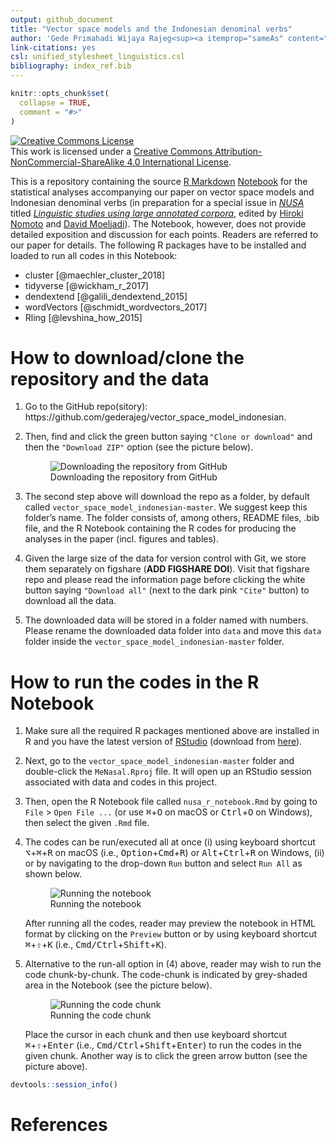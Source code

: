 ```yaml
---
output: github_document
title: "Vector space models and the Indonesian denominal verbs"
author: 'Gede Primahadi Wijaya Rajeg<sup><a itemprop="sameAs" content="https://orcid.org/0000-0002-2047-8621" href="https://orcid.org/0000-0002-2047-8621" target="orcid.widget" rel="noopener noreferrer" style="vertical-align:top;"><img src="https://orcid.org/sites/default/files/images/orcid_16x16.png" style="width:1em;margin-right:.5em;" alt="ORCID iD icon"></a></sup>, Karlina Denistia, Simon Musgrave'
link-citations: yes
csl: unified_stylesheet_linguistics.csl
bibliography: index_ref.bib
---
```


<!-- README.md is generated from README.Rmd. Please edit that file -->

```r
knitr::opts_chunk$set(
  collapse = TRUE,
  comment = "#>"
)
```

<a rel="license" href="http://creativecommons.org/licenses/by-nc-sa/4.0/"><img alt="Creative Commons License" style="border-width:0" src="https://i.creativecommons.org/l/by-nc-sa/4.0/88x31.png" /></a><br />This work is licensed under a <a rel="license" href="http://creativecommons.org/licenses/by-nc-sa/4.0/">Creative Commons Attribution-NonCommercial-ShareAlike 4.0 International License</a>.

This is a repository containing the source [R Markdown](http://rmarkdown.rstudio.com) [Notebook](https://bookdown.org/yihui/rmarkdown/notebook.html) for the statistical analyses accompanying our paper on vector space models and Indonesian denominal verbs (in preparation for a special issue in [*NUSA*](http://www.aa.tufs.ac.jp/en/publications/nusa) titled [*Linguistic studies using large annotated corpora*](https://malindo.aa-ken.jp/call67.html), edited by [Hiroki Nomoto](http://www.tufs.ac.jp/ts/personal/nomoto/) and [David Moeljadi](http://compling.hss.ntu.edu.sg/who/david/)). The Notebook, however, does not provide detailed exposition and discussion for each points. Readers are referred to our paper for details. The following R packages have to be installed and loaded to run all codes in this Notebook:

- cluster [@maechler_cluster_2018]
- tidyverse [@wickham_r_2017]
- dendextend [@galili_dendextend_2015]
- wordVectors [@schmidt_wordvectors_2017]
- Rling [@levshina_how_2015]

# How to download/clone the repository and the data

1. Go to the GitHub repo(sitory): https://github.com/gederajeg/vector_space_model_indonesian. 

2. Then, find and click the green button saying `"Clone or download"` and then the `"Download ZIP"` option (see the picture below).

    ![Downloading the repository from GitHub](gh_tuts_1_clone.png)

3. The second step above will download the repo as a folder, by default called `vector_space_model_indonesian-master`. We suggest keep this folder's name. The folder consists of, among others, README files, .bib file, and the R Notebook containing the R codes for producing the analyses in the paper (incl. figures and tables).

4. Given the large size of the data for version control with Git, we store them separately on figshare (**ADD FIGSHARE DOI**). Visit that figshare repo and please read the information page before clicking the white button saying `"Download all"` (next to the dark pink `"Cite"` button) to download all the data.

5. The downloaded data will be stored in a folder named with numbers. Please rename the downloaded data folder into `data` and move this `data` folder inside the `vector_space_model_indonesian-master` folder.

# How to run the codes in the R Notebook

1. Make sure all the required R packages mentioned above are installed in R and you have the latest version of [RStudio](https://www.rstudio.com) (download from [here](https://www.rstudio.com/products/rstudio/download/)).

2. Next, go to the `vector_space_model_indonesian-master` folder and double-click the `MeNasal.Rproj` file. It will open up an RStudio session associated with data and codes in this project.

3. Then, open the R Notebook file called `nusa_r_notebook.Rmd` by going to `File` > `Open File ...` (or use <kbd>&#8984;</kbd>+<kbd>O</kbd> on macOS or <kbd>Ctrl</kbd>+<kbd>O</kbd> on Windows), then select the given `.Rmd` file.

4. The codes can be run/executed all at once (i) using keyboard shortcut <kbd>&#8997;</kbd>+<kbd>&#8984;</kbd>+<kbd>R</kbd> on macOS (i.e., <kbd>Option</kbd>+<kbd>Cmd</kbd>+<kbd>R</kbd>) or <kbd>Alt</kbd>+<kbd>Ctrl</kbd>+<kbd>R</kbd> on Windows, (ii) or by navigating to the drop-down `Run` button and select `Run All` as shown below.

    ![Running the notebook](gh_tuts_2_run_notebook.png)

    After running all the codes, reader may preview the notebook in HTML format by clicking on the `Preview` button or by using keyboard shortcut <kbd>&#8984;</kbd>+<kbd>&#8679;</kbd>+<kbd>K</kbd> (i.e., <kbd>Cmd/Ctrl</kbd>+<kbd>Shift</kbd>+<kbd>K</kbd>).


5. Alternative to the run-all option in (4) above, reader may wish to run the code chunk-by-chunk. The code-chunk is indicated by grey-shaded area in the Notebook (see the picture below).

    ![Running the code chunk](gh_tuts_3_run_nbook_chunk.png)

    Place the cursor in each chunk and then use keyboard shortcut <kbd>&#8984;</kbd>+<kbd>&#8679;</kbd>+<kbd>Enter</kbd> (i.e., <kbd>Cmd/Ctrl</kbd>+<kbd>Shift</kbd>+<kbd>Enter</kbd>) to run the codes in the given chunk. Another way is to click the green arrow button (see the picture above).

```r
devtools::session_info()
```


# References